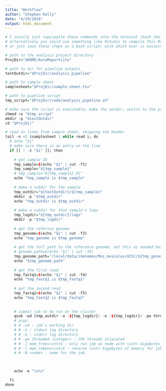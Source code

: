 ```yaml
---
title: "Workflow"
author: "Stephen Kelly"
date: "4/29/2016"
output: html_document
---
```


```r
# I usually just copy/paste these commands into the terminal (bash shell)
# alternatively you could use something like Rstudio to compile this Rmd document
# or just save these steps as a bash script; pick which ever is easiest for you!

# path to the analysis project directory
ProjDir="$HOME/AutoReportLite"

# path to dir for pipeline outputs
testOutdir="$ProjDir/analysis_pipeline"

# path to sample sheet
samplesheet="$ProjDir/sample-sheet.tsv"

# path to pipeline script
tmp_script="$ProjDir/code/analysis_pipeline.sh"

# make sure the script is executable; make the outdir; switch to the project dir
chmod +x "$tmp_script"
mkdir -p "$testOutdir"
cd "$ProjDir"

# read in lines from sample sheet, skipping the header
tail -n +2 $samplesheet | while read i; do
  # echo "$i"
  # make sure there is an entry on the line
  if [[ ! -z "$i" ]]; then
    
    # get sample ID
    tmp_sample=$(echo "$i" | cut -f1)
    tmp_sample="${tmp_sample}"
    # tmp_sample="${tmp_sample}_R1"
    echo "tmp_sample is $tmp_sample"
    
    # make a subdir for the sample
    tmp_outdir="${testOutdir}/${tmp_sample}"
    mkdir -p "$tmp_outdir"
    echo "tmp_outdir is $tmp_outdir"
    
    # make a subdir for that sample's logs
    tmp_logdir="${tmp_outdir}/logs"
    mkdir -p "$tmp_logdir"
    
    # get the refernce genome 
    tmp_genome=$(echo "$i" | cut -f3)
    echo "tmp_genome is $tmp_genome"
    
    # get the full path to the reference genome; set this as needed based on alignment program to be used
    # genome_path=$(echo "$i" | cut -f6)
    tmp_genome_path="/local/data/iGenomes/Mus_musculus/UCSC/${tmp_genome}/Sequence/BowtieIndex/genome"
    echo "$tmp_genome_path"
    
    # get the first read
    tmp_fastq1=$(echo "$i" | cut -f4)
    echo "tmp_fastq1 is $tmp_fastq1"
    
    # get the second read
    tmp_fastq2=$(echo "$i" | cut -f5)
    echo "tmp_fastq2 is $tmp_fastq2"
    
    
    # submit job to be run on the cluster
    qsub -wd $tmp_outdir -o :${tmp_logdir}/ -e :${tmp_logdir}/ -pe threaded 6-16  -l mem_free=10G -l mem_token=10G "$tmp_script" "$tmp_outdir" "$tmp_fastq1" "$tmp_fastq2" "$tmp_sample" "$tmp_genome" "$tmp_genome_path"
    # args: 
    # # -wd : job's working dir
    # # -o : stdout log directory
    # # -e : stderr log directory
    # # -pe threaded <integer> : CPU threads allocated
    # # -l mem_free=<int>G : only run job on node with <int> Gigabytes free memory
    # # -l mem_token=<int>G : reserve <int> Gigabytes of memory for job
    # # -N <name> : name for the job
    
    

    echo -e "\n\n"

  fi
done

```

